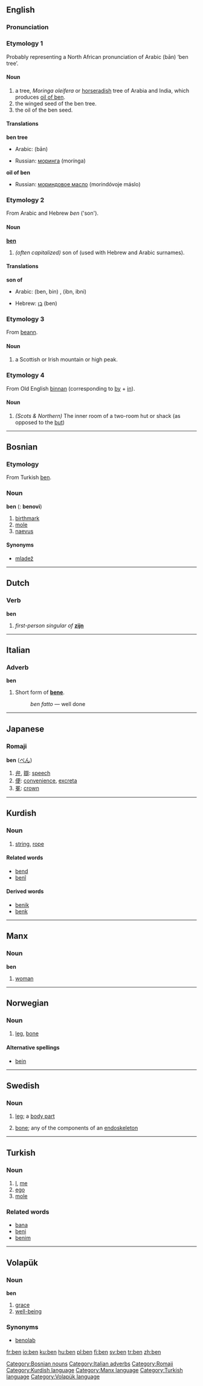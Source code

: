 {{see|Ben}}
==English==
===Pronunciation===
{{IPA|/bʌt/}}

===Etymology 1===
Probably representing a North African pronunciation of Arabic {{ARchar|[[بان]]}} (bān) ‘ben tree’.

====Noun====
{{en-noun|ben|bens}}
#a tree, ''Moringa oleifera'' or [[horseradish]] tree of Arabia and India, which produces [[oil of ben]].
#the winged seed of the ben tree.
#the oil of the ben seed.

====Translations====
'''ben tree'''
{{top}}
*Arabic: {{ARchar|[[بان]]}} (bān) {{m}}
{{mid}}
*Russian: [[моринга]] (morínga) {{f}}
{{bottom}}

'''oil of ben'''
{{top}}
{{mid}}
*Russian: [[мориндовое масло]] (morindóvoje máslo) {{n}}
{{bottom}}

===Etymology 2===
From Arabic and Hebrew ''ben'' ('son').
====Noun====
'''[[ben]]'''
#''(often capitalized)'' son of (used with Hebrew and Arabic surnames).

====Translations====
'''son of'''
{{top}}
*Arabic: {{ARchar|[[بن]]}} (ben, bin) {{m}}, {{ARchar|[[ابن]]}} (ibn, ibni) {{m}}
{{mid}}
*Hebrew: [[בן]] (ben) {{m}}
{{bottom}}

===Etymology 3===
From {{Gael.}} [[beann]].

====Noun====
{{en-noun|ben|bens}}
# a Scottish or Irish mountain or high peak.

===Etymology 4===
From Old English [[binnan]] (corresponding to [[by]] + [[in]]).

====Noun====
{{en-noun|ben|bens}}
# ''(Scots & Northern)'' The inner room of a two-room hut or shack (as opposed to the [[but]])


----

==Bosnian==
===Etymology===
From Turkish [[ben#Turkish|ben]].
===Noun===
'''ben''' {{m}} {{s}} ({{p}}: '''benovi''')
#[[birthmark]]
#[[mole]]
#[[naevus]]
====Synonyms====
*[[mladež#Bosnian|mladež]]
[[Category:Bosnian nouns]]


----
==Dutch==
===Verb=== 
'''ben'''

#''first-person singular of'' '''[[zijn]]'''


----
==Italian==
===Adverb===
'''ben'''

#Short form of '''[[bene]]'''.
#:''ben fatto'' — well done

[[Category:Italian adverbs]]


----
==Japanese==
===Romaji===
[[Category:Romaji]]
'''ben''' ([[べん]]) 
#[[弁]], [[辯]]: [[speech]]
#[[便]]: [[convenience]], [[excreta]]
#[[冕]]: [[crown]]


----
==Kurdish==

===Noun===
# [[string]], [[rope]]

====Related words====
*[[bend#Kurdish|bend]]
*[[benî#Kurdish|benî]]

====Derived words====
*[[benik#Kurdish|benik]]
*[[benk#Kurdish|benk]]

[[Category:Kurdish language]]


----
==Manx==
===Noun===
'''ben''' {{f}}
#[[woman]]
[[Category:Manx language]]


----
==Norwegian==
===Noun===
{{no-noun-n1}}
#[[leg]], [[bone]]
====Alternative spellings====
*[[bein]]


----
==Swedish==
===Noun===
{{sv-noun-irreg-n}}
# {{sv-anatomy}} [[leg]]; a [[body part]]
# {{sv-skeleton}} [[bone]]; any of the components of an [[endoskeleton]]


----
==Turkish==
===Noun===
#[[I]], [[me]]
#[[ego]]
#[[mole]]
===Related words===
*[[bana#Turkish|bana]]
*[[beni#Turkish|beni]]
*[[benim#Turkish|benim]]
[[Category:Turkish language]]


----
==Volapük==
===Noun=== 
'''ben'''

#[[grace]]
#[[well-being]]

===Synonyms===
*[[benolab]]<!--for which, or for both?-->

[[Category:Volapük language]]

[[fr:ben]]
[[io:ben]]
[[ku:ben]]
[[hu:ben]]
[[pl:ben]]
[[fi:ben]]
[[sv:ben]]
[[tr:ben]]
[[zh:ben]]